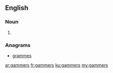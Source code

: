 ==English==

===Noun===
{{head|en}}

# {{plural of|gammer}}

===Anagrams===
* [[grammes#English|grammes]]

[[ar:gammers]]
[[fr:gammers]]
[[ku:gammers]]
[[my:gammers]]